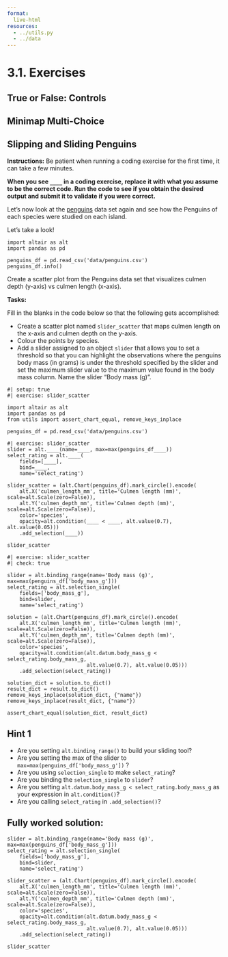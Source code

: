 ```yaml
---
format:
  live-html
resources:
  - ../utils.py
  - ../data
---
```


<script src='../../src/quiz.js'></script>  <!-- Only needed once per page -->

# 3.1. Exercises

## True or False: Controls

<div id='mcq1'></div>
<script>
    generateQuiz(
        'mcq1',
        'True or False',
        'If we create a scatter plot of two quantitative variables, but also have 10, or more, categories that we would like to visualize this for, facetting or using interactive selections can make such charts more effective compared to colouring the points by category?',
        {
        'True': 'Great work! Indeed 10, or more, categories are far too many for us to effectively use colour along to differentiate points on a scatter plot. Instead interactivity or faceting are great ways to improve the effectiveness of such a visualization!',
        'False': 'Try again! In the previous slides we discuss this!'
        },
        'True',
    );
</script>

<div id='mcq2'></div>
<script>
    generateQuiz(
        'mcq2',
        'True or False',
        'In Altair, sliders can be used to concurrently set an upper and lower threshold to select a range of observations to highlight.',
        {
        'True': 'Not quite! Sadly this is not yet possible in Altair.',
        'False': 'Great work! This is not yet possible in Altair. However, instead of using a slider to do this, we can instead use a selection interval from another chart to do this.'
        },
        'False',
    );
</script>

## Minimap Multi-Choice

<div id='mcq3'></div>
<script>
    generateQuiz(
        'mcq3',
        'Question',
        'Creating a “minimap” for interval selection and chart navigation (i.e., using one chart to drive zooming in another chart, where the charts are identical) can be effective when:',
        {
        'Visualizing a chlorepleth map with many small geographical regions': 'You are close! This is one scenario where this can be effective, but there is one more!',
        'Visualizing count data in a simple bar chart': 'Try again! You don’t really need complex interaction here to effectively visualize count data in a simple bar chart.',
        'Visualizing lengthy time series': 'You are close! This is one scenario where this can be effective, but there is one more!',
        'A & C': 'Nice work! “minimaps” are effective for interval selections with both lengthy time series and chlorepleth map with many small geographical regions.'
        },
        'A & C',
    );
</script>

## Slipping and Sliding Penguins

**Instructions:**
Be patient when running a coding exercise for the first time, it can take a few minutes.

**When you see `____` in a coding exercise, replace it with what you assume to be the correct code. Run the code to see if you obtain the desired output and submit it to validate if you were correct.**

Let’s now look at the [penguins](https://www.kaggle.com/parulpandey/palmer-archipelago-antarctica-penguin-data) data set again and see how the Penguins of each species were studied on each island.

Let’s take a look!

```pyodide
import altair as alt
import pandas as pd

penguins_df = pd.read_csv('data/penguins.csv')
penguins_df.info()
```

Create a scatter plot from the Penguins data set that visualizes culmen depth (y-axis) vs culmen length (x-axis).

**Tasks:**

Fill in the blanks in the code below so that the following gets accomplished:

- Create a scatter plot named `slider_scatter` that maps culmen length on the x-axis and culmen depth on the y-axis.
- Colour the points by species. 
- Add a slider assigned to an object `slider` that allows you to set a threshold so that you can highlight the observations where the penguins body mass (in grams) is under the threshold specified by the slider and set the maximum slider value to the maximum value found in the body mass column. Name the slider "Body mass (g)".

```pyodide
#| setup: true
#| exercise: slider_scatter

import altair as alt
import pandas as pd
from utils import assert_chart_equal, remove_keys_inplace

penguins_df = pd.read_csv('data/penguins.csv')
```

```pyodide
#| exercise: slider_scatter
slider = alt.____(name=____, max=max(penguins_df____))
select_rating = alt.____(
    fields=[____],
    bind=____,
    name='select_rating')

slider_scatter = (alt.Chart(penguins_df).mark_circle().encode(
    alt.X('culmen_length_mm', title='Culmen length (mm)', scale=alt.Scale(zero=False)),
    alt.Y('culmen_depth_mm', title='Culmen depth (mm)', scale=alt.Scale(zero=False)),
    color='species',
    opacity=alt.condition(____ < ____, alt.value(0.7), alt.value(0.05)))
    .add_selection(____))

slider_scatter
```

```pyodide
#| exercise: slider_scatter
#| check: true

slider = alt.binding_range(name='Body mass (g)', max=max(penguins_df['body_mass_g']))
select_rating = alt.selection_single(
    fields=['body_mass_g'],
    bind=slider,
    name='select_rating')

solution = (alt.Chart(penguins_df).mark_circle().encode(
    alt.X('culmen_length_mm', title='Culmen length (mm)', scale=alt.Scale(zero=False)),
    alt.Y('culmen_depth_mm', title='Culmen depth (mm)', scale=alt.Scale(zero=False)),
    color='species',
    opacity=alt.condition(alt.datum.body_mass_g < select_rating.body_mass_g,
                          alt.value(0.7), alt.value(0.05)))
    .add_selection(select_rating))

solution_dict = solution.to_dict()
result_dict = result.to_dict()
remove_keys_inplace(solution_dict, {"name"})
remove_keys_inplace(result_dict, {"name"})

assert_chart_equal(solution_dict, result_dict)
```

:::: { .hint exercise="slider_scatter"}
::: { .callout-note collapse="false"}

## Hint 1

- Are you setting `alt.binding_range()` to build your sliding tool?
- Are you setting the max of the slider to `max=max(penguins_df['body_mass_g'])` ? 
- Are you using `selection_single` to make `select_rating`?
- Are you binding the `selection_single` to `slider`? 
- Are you setting `alt.datum.body_mass_g < select_rating.body_mass_g` as your expression in `alt.condition()`?
- Are you calling `select_rating` in `.add_selection()`?

:::
::::

:::: { .solution exercise="slider_scatter" }
::: { .callout-tip collapse="false"}

## Fully worked solution:

```pyodide
slider = alt.binding_range(name='Body mass (g)', max=max(penguins_df['body_mass_g']))
select_rating = alt.selection_single(
    fields=['body_mass_g'],
    bind=slider,
    name='select_rating')

slider_scatter = (alt.Chart(penguins_df).mark_circle().encode(
    alt.X('culmen_length_mm', title='Culmen length (mm)', scale=alt.Scale(zero=False)),
    alt.Y('culmen_depth_mm', title='Culmen depth (mm)', scale=alt.Scale(zero=False)),
    color='species',
    opacity=alt.condition(alt.datum.body_mass_g < select_rating.body_mass_g,
                          alt.value(0.7), alt.value(0.05)))
    .add_selection(select_rating))

slider_scatter
```

:::
::::

<div id='mcq4'></div>
<script>
    generateQuiz(
        'mcq4',
        'Question',
        'How many Gentoo penguins have a body mass of 3000 grams or less?',
        {
        '0': 'Nice work! That would be a lot harder to answer without the nifty slider, eh?',
        '3': 'Try again! Make sure you set the slider at 3000.',
        '5': 'Try again! Make sure you set the slider at 3000.',
        '9': 'Try again! Make sure you set the slider at 3000.'
        },
        '0',
    );
</script>